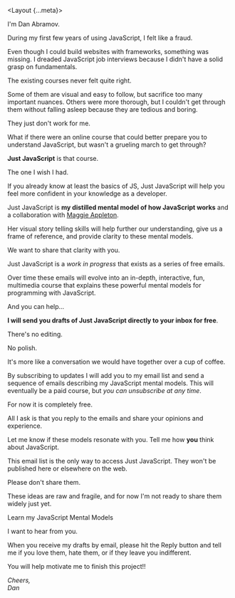 

<Layout {...meta}>

I'm Dan Abramov.

During my first few years of using JavaScript, I felt like a fraud.

Even though I could build websites with frameworks, something was missing. I dreaded JavaScript job interviews because I didn't have a solid grasp on fundamentals.

The existing courses never felt quite right.

Some of them are visual and easy to follow, but sacrifice too many important nuances. Others were more thorough, but I couldn't get through them without falling asleep because they are tedious and boring.

They just don't work for me.

What if there were an online course that could better prepare you to understand JavaScript, but wasn't a grueling march to get through?

**Just JavaScript** is that course.

The one I wish I had.

If you already know at least the basics of JS, Just JavaScript will help you feel more confident in your knowledge as a developer.

Just JavaScript is **my distilled mental model of how JavaScript works** and a collaboration with [Maggie Appleton](https://illustrated.dev).

Her visual story telling skills will help further our understanding, give us a frame of reference, and provide clarity to these mental models.

We want to share that clarity with you.

Just JavaScript is a _work in progress_ that exists as a series of free emails.

Over time these emails will evolve into an in-depth, interactive, fun, multimedia course that explains these powerful mental models for programming with JavaScript.

And you can help...

**I will send you drafts of **Just JavaScript** directly to your inbox for free**.

There's no editing.

No polish.

It's more like a conversation we would have together over a cup of coffee.

By subscribing to updates I will add you to my email list and send a sequence of emails describing my JavaScript mental models. This will eventually be a paid course, but _you can unsubscribe at any time_.

For now it is completely free.

All I ask is that you reply to the emails and share your opinions and experience.

Let me know if these models resonate with you. Tell me how **you** think about JavaScript.

This email list is the only way to access Just JavaScript. They won't be published here or elsewhere on the web.

Please don't share them.

These ideas are raw and fragile, and for now I'm not ready to share them widely just yet.

<Subscribe>Learn my JavaScript Mental Models</Subscribe>

I want to hear from you.

When you receive my drafts by email, please hit the Reply button and tell me if you love them, hate them, or if they leave you indifferent.

You will help motivate me to finish this project!!

_Cheers,_  
_Dan_

</Layout>
